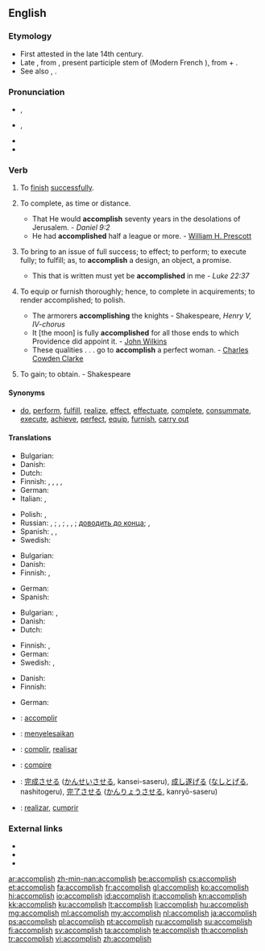 ==English==
{{Webster 1913}}

===Etymology===
* First attested in the late 14th century.
* Late {{etyl|enm}} {{term|acomplissen|lang=ang}}, from {{etyl|fro}} {{term||acompliss-}}, present participle stem of {{term|acomplir|lang=fro}} (Modern French {{term|accomplir|lang=fr}}), from {{etyl|la}} {{term|ad|lang=la}} + {{term|complere||to fill up, to complete|lang=la}}. 
* See also {{term|complete}}, {{term|finish}}.

===Pronunciation===
* {{a|UK}} {{IPA|/əˈkəm.plɪʃ/}}, {{X-SAMPA|/@"k@m.plIS/}}
* {{a|US}} {{IPA|/ə.ˈkɒm.plɪʃ/}}, {{X-SAMPA|/@"kOm.pliS/}}
* {{audio|En-us-accomplish.ogg|Audio (US)}}
* {{hyphenation|a|ccom|plish}}

===Verb===
{{en-verb|accomplishes|accomplishing|accomplished}}

# {{transitive}} To [[finish]] [[successful]]ly.
# {{transitive}} To complete, as time or distance.
#* That He would '''accomplish''' seventy years in the desolations of Jerusalem. - ''Daniel 9:2''
#* He had '''accomplished''' half a league or more. - [[w:William H. Prescott|William H. Prescott]]
# {{transitive}} To bring to an issue of full success; to effect; to perform; to execute fully; to fulfill; as, to '''accomplish''' a design, an object, a promise.
#* This that is written must yet be '''accomplished''' in me - ''Luke 22:37''
# {{context|transitive|archaic}} To equip or furnish thoroughly; hence, to complete in acquirements; to render accomplished; to polish.
#* The armorers '''accomplishing''' the knights - Shakespeare, ''Henry V, IV-chorus''
#* It [the moon] is fully '''accomplished''' for all those ends to which Providence did appoint it. - [[w:John Wilkins|John Wilkins]]
#* These qualities . . . go to '''accomplish''' a perfect woman. - [[w:Charles Cowden Clarke|Charles Cowden Clarke]]
# {{context|transitive|obsolete}} To gain; to obtain. - Shakespeare

====Synonyms====
* [[do]], [[perform]], [[fulfill]], [[realize]], [[effect]], [[effectuate]], [[complete]], [[consummate]], [[execute]], [[achieve]], [[perfect]], [[equip]], [[furnish]], [[carry out]]

====Translations====
{{trans-top|to finish successfully}}
* Bulgarian: {{t|bg|осъществявам}}
* Danish: {{t-|da|fuldende}}
* Dutch: {{t+|nl|volbrengen}}
* Finnish: {{t+|fi|suorittaa}}, {{t+|fi|toteuttaa}}, {{t+|fi|saada}} {{t-|fi|tehty|alt=tehdyksi}}, {{t+|fi|saattaa}} {{t-|fi|päätökseen}}, {{t+|fi|saada}} {{t-|fi|aikaan}}
* German: {{t-|de|vollenden}}
* Italian: {{t+|it|compiere}}, {{t+|it|realizzare}}
{{trans-mid}}
* Polish: {{t+|pl|dokonywać}}, {{t+|pl|dokonać}}
* Russian: {{t+|ru|совершать|tr=sov'eršát'}} {{impf}}, {{t+|ru|совершить|tr=sov'eršít'}} {{impf}}; {{t+|ru|выполнять|tr=vypoln'át'}} {{impf}}, {{t+|ru|выполнить|tr=výpolnit'}} {{pf.}}; {{t+|ru|достигать|tr=dostigát'}} {{impf}}, {{t+|ru|достигнуть|tr=dostígnut'}} {{pf.}}, {{t+|ru|достичь|tr=dostíč}} {{impf}}; [[доводить до конца]]; {{t|ru|завершать|tr=zav'eršát'}} {{impf}}, {{t|ru|завершить|tr=zav'eršít'}} {{pf.}}
* Spanish: {{t-|es|efectuar}}, {{t|es|realizar}}, {{t|es|lograr}}
* Swedish: {{t|sv|fullborda}}
{{trans-bottom}}

{{trans-top|to complete, as time or distance}}
* Bulgarian: {{t|bg|завършвам}}
* Danish: {{t-|da|fuldende}}
* Finnish: {{t+|fi|suorittaa}}, {{t+|fi|saavuttaa}}
{{trans-mid}}
* German: {{t-|de|vollenden}}
* Spanish: {{t|es|completar}}
{{trans-bottom}}

{{trans-top|to bring to an issue of full success; to effect; to perform}}
* Bulgarian: {{t|bg|извършвам}},  {{t|bg|осъществявам}}
* Danish: {{t-|da|fuldende}}
* Dutch: {{t+|nl|volbrengen}}
{{trans-mid}}
* Finnish: {{t+|fi|suorittaa}}, {{t+|fi|saavuttaa}}
* German: {{t-|de|vollenden}}
* Swedish: {{t|sv|åstadkomma}}, {{t|sv|uträtta}}
{{trans-bottom}}

{{trans-top|to equip or furnish thoroughly}}
* Danish: {{t-|da|fuldende}}
* Finnish: {{t-|fi|varustaa}}
{{trans-mid}}
* German: {{t-|de|vollenden}}
{{trans-bottom}}

{{trans-top|(obsolete) to gain; to obtain}}
{{trans-mid}}
{{trans-bottom}}

{{checktrans-top}}
* {{ttbc|fr}}: [[accomplir]]
* {{ttbc|id}}: [[selesai|menyelesaikan]]
* {{ttbc|ia}}: [[complir]], [[realisar]]
* {{ttbc|it}}: [[compire]]
* {{ttbc|ja}}: [[完成]]させる ([[かんせい]]させる, kansei-saseru), [[成し遂げる]] ([[なしとげる]], nashitogeru), [[完了]]させる ([[かんりょう]]させる, kanryō-saseru)
* {{ttbc|pt}}: [[realizar]], [[cumprir]]
{{trans-bottom}}

===External links===
* {{R:OneLook}}
* {{R:Webster 1913}}
* {{R:Century 1911}}

[[ar:accomplish]]
[[zh-min-nan:accomplish]]
[[be:accomplish]]
[[cs:accomplish]]
[[et:accomplish]]
[[fa:accomplish]]
[[fr:accomplish]]
[[gl:accomplish]]
[[ko:accomplish]]
[[hi:accomplish]]
[[io:accomplish]]
[[id:accomplish]]
[[it:accomplish]]
[[kn:accomplish]]
[[kk:accomplish]]
[[ku:accomplish]]
[[lt:accomplish]]
[[li:accomplish]]
[[hu:accomplish]]
[[mg:accomplish]]
[[ml:accomplish]]
[[my:accomplish]]
[[nl:accomplish]]
[[ja:accomplish]]
[[ps:accomplish]]
[[pl:accomplish]]
[[pt:accomplish]]
[[ru:accomplish]]
[[su:accomplish]]
[[fi:accomplish]]
[[sv:accomplish]]
[[ta:accomplish]]
[[te:accomplish]]
[[th:accomplish]]
[[tr:accomplish]]
[[vi:accomplish]]
[[zh:accomplish]]
